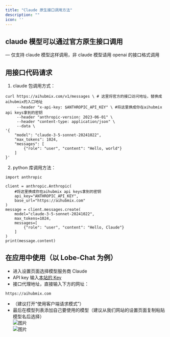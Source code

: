 ```yaml
---
title: "Claude 原生接口调用方法"
description: ""
icon: ''
---
```


## claude 模型可以通过官方原生接口调用
— 仅支持 claude 模型这样调用，非 claude 模型请用 openai 的接口格式调用

## 用接口代码请求
1. claude 包调用方式：  
```
curl https://aihubmix.com/v1/messages \ # 这里将官方的接口访问地址，替换成aihubmix的入口地址
     --header "x-api-key: $ANTHROPIC_API_KEY" \ #将这里换成你在aihubmix api keys拿到的密钥
     --header "anthropic-version: 2023-06-01" \
     --header "content-type: application/json" \
     --data \
'{
    "model": "claude-3-5-sonnet-20241022",
    "max_tokens": 1024,
    "messages": [
        {"role": "user", "content": "Hello, world"}
    ]
}'
```
2. python 库调用方法：
```
import anthropic

client = anthropic.Anthropic(
    #将这里换成你在aihubmix api keys拿到的密钥
    api_key="ANTHROPIC_API_KEY",
    base_url="https://aihubmix.com"
)
message = client.messages.create(
    model="claude-3-5-sonnet-20241022",
    max_tokens=1024,
    messages=[
        {"role": "user", "content": "Hello, Claude"}
    ]
)
print(message.content)
```

## 在应用中使用（以 Lobe-Chat 为例）
- 进入设置页面选择模型服务商 Claude
- API key 输入[本站的 Key](https://aihubmix.com/token)  
- 接口代理地址，直接输入下方的网址：
``` 
https://aihubmix.com
```
- （建议打开“使用客户端请求模式”）
- 最后在模型列表添加自己要使用的模型（建议从我们网站的设置页面复制粘贴模型名后选择）  
![图片](./../media/cla1.png)    
![图片](./../media/cla2.png)


